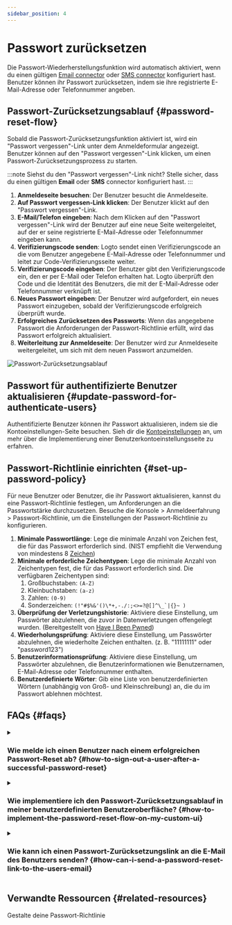 ```yaml
---
sidebar_position: 4
---
```


# Passwort zurücksetzen

Die Passwort-Wiederherstellungsfunktion wird automatisch aktiviert, wenn du einen gültigen [Email connector](/connectors/email-connectors) oder [SMS connector](/connectors/sms-connectors) konfiguriert hast. Benutzer können ihr Passwort zurücksetzen, indem sie ihre registrierte E-Mail-Adresse oder Telefonnummer angeben.

## Passwort-Zurücksetzungsablauf \{#password-reset-flow}

Sobald die Passwort-Zurücksetzungsfunktion aktiviert ist, wird ein "Passwort vergessen"-Link unter dem Anmeldeformular angezeigt. Benutzer können auf den "Passwort vergessen"-Link klicken, um einen Passwort-Zurücksetzungsprozess zu starten.

:::note
Siehst du den "Passwort vergessen"-Link nicht? Stelle sicher, dass du einen gültigen **Email** oder **SMS** connector konfiguriert hast.
:::

1. **Anmeldeseite besuchen**: Der Benutzer besucht die Anmeldeseite.
2. **Auf Passwort vergessen-Link klicken**: Der Benutzer klickt auf den "Passwort vergessen"-Link.
3. **E-Mail/Telefon eingeben**: Nach dem Klicken auf den "Passwort vergessen"-Link wird der Benutzer auf eine neue Seite weitergeleitet, auf der er seine registrierte E-Mail-Adresse oder Telefonnummer eingeben kann.
4. **Verifizierungscode senden**: Logto sendet einen Verifizierungscode an die vom Benutzer angegebene E-Mail-Adresse oder Telefonnummer und leitet zur Code-Verifizierungsseite weiter.
5. **Verifizierungscode eingeben**: Der Benutzer gibt den Verifizierungscode ein, den er per E-Mail oder Telefon erhalten hat. Logto überprüft den Code und die Identität des Benutzers, die mit der E-Mail-Adresse oder Telefonnummer verknüpft ist.
6. **Neues Passwort eingeben**: Der Benutzer wird aufgefordert, ein neues Passwort einzugeben, sobald der Verifizierungscode erfolgreich überprüft wurde.
7. **Erfolgreiches Zurücksetzen des Passworts**: Wenn das angegebene Passwort die Anforderungen der Passwort-Richtlinie erfüllt, wird das Passwort erfolgreich aktualisiert.
8. **Weiterleitung zur Anmeldeseite**: Der Benutzer wird zur Anmeldeseite weitergeleitet, um sich mit dem neuen Passwort anzumelden.

![Passwort-Zurücksetzungsablauf](./assets/reset-password.png)

## Passwort für authentifizierte Benutzer aktualisieren \{#update-password-for-authenticate-users}

Authentifizierte Benutzer können ihr Passwort aktualisieren, indem sie die Kontoeinstellungen-Seite besuchen. Sieh dir die [Kontoeinstellungen](/end-user-flows/account-settings/) an, um mehr über die Implementierung einer Benutzerkontoeinstellungsseite zu erfahren.

## Passwort-Richtlinie einrichten \{#set-up-password-policy}

Für neue Benutzer oder Benutzer, die ihr Passwort aktualisieren, kannst du eine Passwort-Richtlinie festlegen, um Anforderungen an die Passwortstärke durchzusetzen. Besuche die <CloudLink to="/sign-in-experience/password-policy"> Konsole > Anmeldeerfahrung > Passwort-Richtlinie</CloudLink>, um die Einstellungen der Passwort-Richtlinie zu konfigurieren.

1. **Minimale Passwortlänge**: Lege die minimale Anzahl von Zeichen fest, die für das Passwort erforderlich sind. (NIST empfiehlt die Verwendung von mindestens 8 [Zeichen](https://pages.nist.gov/800-63-3/sp800-63b.html#sec5))
2. **Minimale erforderliche Zeichentypen**: Lege die minimale Anzahl von Zeichentypen fest, die für das Passwort erforderlich sind. Die verfügbaren Zeichentypen sind:
   1. Großbuchstaben: `(A-Z)`
   2. Kleinbuchstaben: `(a-z)`
   3. Zahlen: `(0-9)`
   4. Sonderzeichen: ``(!"#$%&'()\*+,-./:;<>=?@[]^\_`|{}~ )``
3. **Überprüfung der Verletzungshistorie**: Aktiviere diese Einstellung, um Passwörter abzulehnen, die zuvor in Datenverletzungen offengelegt wurden. (Bereitgestellt von [Have I Been Pwned](https://haveibeenpwned.com/Passwords))
4. **Wiederholungsprüfung**: Aktiviere diese Einstellung, um Passwörter abzulehnen, die wiederholte Zeichen enthalten. (z. B. "11111111" oder "password123")
5. **Benutzerinformationsprüfung**: Aktiviere diese Einstellung, um Passwörter abzulehnen, die Benutzerinformationen wie Benutzernamen, E-Mail-Adresse oder Telefonnummer enthalten.
6. **Benutzerdefinierte Wörter**: Gib eine Liste von benutzerdefinierten Wörtern (unabhängig von Groß- und Kleinschreibung) an, die du im Passwort ablehnen möchtest.

## FAQs \{#faqs}

<details>
  <summary>

### Wie melde ich einen Benutzer nach einem erfolgreichen Passwort-Reset ab? \{#how-to-sign-out-a-user-after-a-successful-password-reset}

</summary>

Abonniere das `PostResetPassword` [Webhook-Ereignis](/developers/webhooks/webhooks-events#user-interaction-hook-events), um eine Benachrichtigung zu erhalten, wenn ein Benutzer sein Passwort erfolgreich zurücksetzt. Du kannst dann eine [Abmeldung](/end-user-flows/sign-out) auslösen, um die aktuelle Sitzung des Benutzers ungültig zu machen und ihn zur Anmeldeseite weiterzuleiten.

</details>

<details>
  <summary>

### Wie implementiere ich den Passwort-Zurücksetzungsablauf in meiner benutzerdefinierten Benutzeroberfläche? \{#how-to-implement-the-password-reset-flow-on-my-custom-ui}

</summary>

Du kannst deinen eigenen Passwort-Zurücksetzungsablauf implementieren, indem du die Logto **Management API** und **Account API** verwendest. Sieh dir die [Kontoeinstellungen](/end-user-flows/account-settings/) für weitere Details an.

</details>

<details>
  <summary>

### Wie kann ich einen Passwort-Zurücksetzungslink an die E-Mail des Benutzers senden? \{#how-can-i-send-a-password-reset-link-to-the-users-email}

</summary>

Du kannst einen selbst gehosteten Passwort-Zurücksetzungsendpunkt erstellen und das Logto SDK nutzen, um eine Anmeldeanfrage mit [`first_screen`](/end-user-flows/authentication-parameters/first-screen) auf `reset-password` gesetzt zu initiieren. Dies wird den Benutzer nahtlos zur Passwort-Zurücksetzungsseite weiterleiten.

</details>

## Verwandte Ressourcen \{#related-resources}

<Url href="https://blog.logto.io/design-your-password-policy">
  Gestalte deine Passwort-Richtlinie
</Url>
